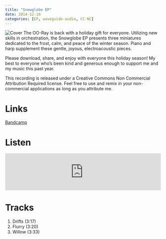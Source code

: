 ```yaml
---
title: "Snowglobe EP"
date: 2014-12-16
categories: [EP, waveguide-audio, CC-NC]
---
```


![Cover](cover.jpeg) 
The OO-Ray is back with a holiday gift for everyone. Utilizing new skills in orchestration, the Snowglobe EP presents three miniatures dedicated to the frost, calm, and peace of the winter season. Piano and harp supplement these gentle, joyous, electroacoustic pieces.

Please download, share, and enjoy with everyone this holiday season! My best to everyone who's been kind and generous enough to support me and my music this past year.

This recording is released under a Creative Commons Non Commercial Attribution Required license. Feel free to use and remix in your non-commercial applications as long as you attribute me.

# Links

[Bandcamp](https://waveguideaudio.bandcamp.com/album/snowglobe-ep){.btn .btn-primary role="button"} 

# Listen

<iframe style="border: 0; width: 100%; height: 120px;" src="https://bandcamp.com/EmbeddedPlayer/album=1681755025/size=large/bgcol=ffffff/linkcol=0687f5/tracklist=false/artwork=small/transparent=true/" seamless><a href="https://waveguideaudio.bandcamp.com/album/snowglobe-ep">Snowglobe EP by The OO-Ray</a></iframe>

# Tracks

1. Drifts (3:17)
2. Flurry (3:20)
3. Willow (3:33)